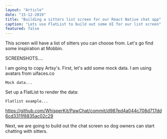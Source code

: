 ```yaml
---
layout: "Article"
date: "15-12-2019"
title: "Building a sitters list screen for our React Native chat app"
caption: "Lets use FlatList to build out some UI for our list screen"
featured: false
---
```



This screen will have a list of sitters you can choose from. Let's go find some inspiration at Mobbin.

SCREENSHOTS....

I am going to copy Artsy's. First, let's add some mock data. I am using avatars from uifaces.co

<Code>Mock data...</Code>

Set up a FlatList to render the data:

<Code>Flatlist example...</Code>

https://github.com/WhisperKit/PawChat/commit/d987ed4a044c708d717dd6cd3311f8835ac02c29

Next, we are going to build out the chat screen so dog owners can start chatting with sitters.

